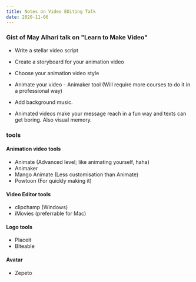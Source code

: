 ```yaml
---
title: Notes on Video EDiting Talk
date: 2020-11-06
---
```


### Gist of May Alhari talk on "Learn to Make Video"
* Write a stellar video script

* Create a storyboard for your animation video

* Choose your animation video style

* Animate your video - Animaker tool (Will require more courses to do it in a professional way)

* Add background music.

* Animated videos make your message reach in a fun way and
texts can get boring. Also visual memory.

### tools

#### Animation video tools
* Animate (Advanced level; like animating yourself, haha)
* Animaker
* Mango Animate (Less customisation than Animate)
* Powtoon (For quickly making it)

#### Video Editor tools
* clipchamp (Windows)
* iMovies (preferrable for Mac)

#### Logo tools
* Placeit
* Biteable

#### Avatar
* Zepeto